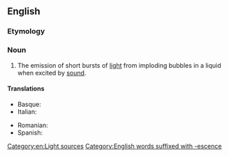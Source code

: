==English==

===Etymology===
{{prefix|sono|luminescence|lang=en}}

===Noun===
{{wikipedia}}
{{en-noun|-}}

# {{lb|en|physics}} The emission of short bursts of [[light]] from imploding bubbles in a liquid when excited by [[sound]].

====Translations====
{{trans-top|The emission of short bursts of light from imploding bubbles}}
* Basque: {{t+|eu|sonolumineszentzia}}
* Italian: {{t+|it|sonoluminescenza|f}}
{{trans-mid}}
* Romanian: {{t+|ro|sonoluminiscență|f}}
* Spanish: {{t|es|sonoluminiscencia|f}}
{{trans-bottom}}

[[Category:en:Light sources]]
[[Category:English words suffixed with -escence]]